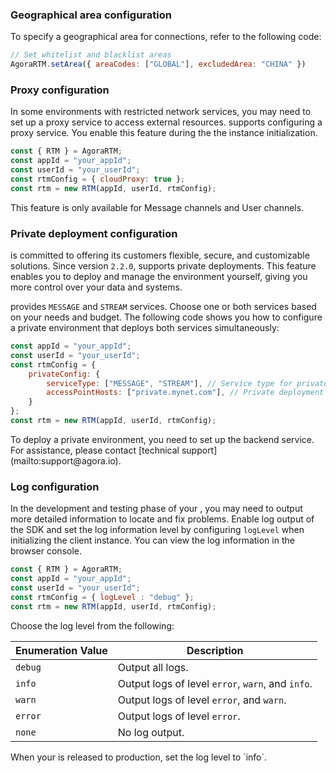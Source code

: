 <PlatformWrapper platform="web">

### Geographical area configuration

To specify a geographical area for <Vg k="AGORA_BACKEND"/> connections, refer to the following code:

```js
// Set whitelist and blacklist areas
AgoraRTM.setArea({ areaCodes: ["GLOBAL"], excludedArea: "CHINA" })
```

### Proxy configuration

In some environments with restricted network services, you may need to set up a proxy service to access external resources. <Vg k="SIG" /> supports configuring a proxy service. You enable this feature during the the <Vg k="SIG" /> instance initialization.

```javascript
const { RTM } = AgoraRTM;
const appId = "your_appId";
const userId = "your_userId";
const rtmConfig = { cloudProxy: true };
const rtm = new RTM(appId, userId, rtmConfig);
```

<Admonition type="info">
This feature is only available for Message channels and User channels.
</Admonition>

### Private deployment configuration

<Vg k="COMPANY" /> is committed to offering its customers flexible, secure, and customizable solutions. Since version `2.2.0`, <Vg k="SIG" /> supports private deployments. This feature enables you to deploy and manage the <Vg k="SIG" /> environment yourself, giving you more control over your data and systems. 

<Vg k="SIG" /> provides `MESSAGE` and `STREAM` services. Choose one or both services based on your needs and budget. The following code shows you how to configure a private environment that deploys both services simultaneously:

```js
const appId = "your_appId";
const userId = "your_userId";
const rtmConfig = {
    privateConfig: {
        serviceType: ["MESSAGE", "STREAM"], // Service type for private deployment
        accessPointHosts: ["private.mynet.com"], // Private deployment server list, only domain name is supported
    }
};
const rtm = new RTM(appId, userId, rtmConfig);
```

<Admonition type="info">
To deploy a private environment, you need to set up the backend service. For assistance, please contact [technical support](mailto:support@agora.io). 
</Admonition>

### Log configuration

In the development and testing phase of your <Vpl k="CLIENT" />, you may need to output more detailed information to locate and fix problems. Enable log output of the SDK and set the log information level by configuring `logLevel` when initializing the <Vg k="SIG" /> client instance. You can view the log information in the browser console.


```javascript
const { RTM } = AgoraRTM;
const appId = "your_appId";
const userId = "your_userId";
const rtmConfig = { logLevel : "debug" };
const rtm = new RTM(appId, userId, rtmConfig);
```

Choose the log level from the following: 

| Enumeration Value       | Description      |
|------------|-------|
| `debug`   | Output all logs.      |
| `info`    | Output logs of level `error`, `warn`, and `info`. |
| `warn`    | Output logs of level `error`, and `warn`.         |
| `error`   | Output logs of level `error`.      |
| `none`    | No log output.   |

<Admonition type="info" info="info">
When your <Vpl k="CLIENT" /> is released to production, set the log level to `info`.
</Admonition>

</PlatformWrapper>
